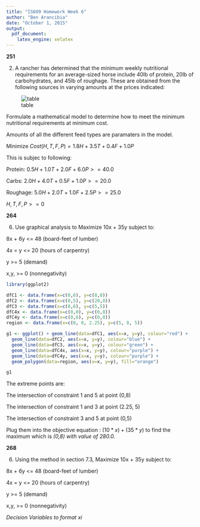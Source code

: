 ```yaml
---
title: "IS609 Homework Week 6"
author: "Ben Arancibia"
date: "October 1, 2015"
output:
  pdf_document:
    latex_engine: xelatex
---
```


__251__

2) A rancher has determined that the minimum weekly nutritional requirements for an average-sized horse include 40lb of protein, 20lb of carbohydrates, and 45lb of roughage. These are obtained from the following sources in varying amounts at the prices indicated:

![table](//Users/bcarancibia/CUNY_IS_609/week6/251.png)

Formulate a mathematical model to determine how to meet the minimum nutritional requirements at minimum cost.


Amounts of all the different feed types are paramaters in the model.

Minimize $Cost(H, T, F, P) = 1.8H + 3.5T + 0.4F + 1.0P$

This is subjec to following:

Protein: $0.5H + 1.0T + 2.0F + 6.0P >= 40.0$

Carbs: $2.0H + 4.0T + 0.5F + 1.0P >= 20.0$

Roughage: $5.0H + 2.0T + 1.0F + 2.5P >= 25.0$

$H,T,F,P >=0$



__264__

6) Use graphical analysis to Maximize 10x + 35y subject to:

8x + 6y <= 48 (board-feet of lumber)

4x = y <= 20 (hours of carpentry)

y >= 5 (demand)

x,y, >= 0 (nonnegativity)

```r
library(ggplot2)

dfC1 <- data.frame(x=c(0,6), y=c(8,0))
dfC2 <- data.frame(x=c(0,5), y=c(20,0))
dfC3 <- data.frame(x=c(0,6), y=c(5,5))
dfC4x <- data.frame(x=c(0,0), y=c(0,8))
dfC4y <- data.frame(x=c(0,6), y=c(0,0))
region <- data.frame(x=c(0, 0, 2.25), y=c(5, 8, 5))

g1 <- ggplot() + geom_line(data=dfC1, aes(x=x, y=y), colour="red") + 
  geom_line(data=dfC2, aes(x=x, y=y), colour="blue") + 
  geom_line(data=dfC3, aes(x=x, y=y), colour="green") + 
  geom_line(data=dfC4x, aes(x=x, y=y), colour="purple") + 
  geom_line(data=dfC4y, aes(x=x, y=y), colour="purple") + 
  geom_polygon(data=region, aes(x=x, y=y), fill="orange") 

g1

```

The extreme points are: 

The intersection of constraint 1 and 5 at point (0,8)

The intersection of constraint 1 and 3 at point (2.25, 5)

The intersection of constraint 3 and 5 at point (0,5)

Plug them into the objective equation : $(10 * x) + (35 * y)$ to find the maximum which is *(0,8) with value of 280.0.*

__268__

6) Using the method in section 7.3, Maximize 10x + 35y subject to:

8x + 6y <= 48 (board-feet of lumber)

4x = y <= 20 (hours of carpentry)

y >= 5 (demand)

x,y, >= 0 (nonnegativity)


*Decision Variables to format xi*




